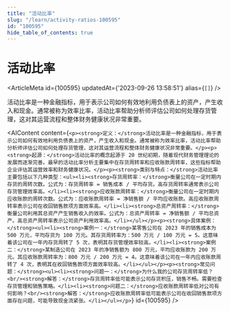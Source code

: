 ```yaml
---
title: "活动比率"
slug: "/learn/activity-ratios-100595"
id: "100595"
hide_table_of_contents: true
---
```



# 活动比率

<ArticleMeta id={100595} updatedAt={'2023-09-26 13:58:51'} alias={`[]`} />
<div className='border-solid border-b border-t-0 my-4 border-[var(--ifm-color-gray-300)]' />

活动比率是一种金融指标，用于表示公司如何有效地利用负债表上的资产，产生收入和现金。通常被称为效率比率，活动比率帮助分析师评估公司如何处理存货管理，这对其运营流程和整体财务健康状况非常重要。

<AIContent content={`<p><strong>定义：</strong>活动比率是一种金融指标，用于表示公司如何有效地利用负债表上的资产，产生收入和现金。通常被称为效率比率，活动比率帮助分析师评估公司如何处理存货管理，这对其运营流程和整体财务健康状况非常重要。</p><p><strong>起源：</strong>活动比率的概念起源于 20 世纪初期，随着现代财务管理理论的发展而逐渐完善。最早的活动比率分析主要集中在存货周转率和应收账款周转率，这些指标帮助企业评估其运营效率和财务健康状况。</p><p><strong>类别与特点：</strong>活动比率主要包括以下几种类型：<ul><li><strong>存货周转率：</strong>衡量公司在一定时期内存货的周转次数。公式为：存货周转率 = 销售成本 / 平均存货。高存货周转率通常表示公司存货管理效率高。</li><li><strong>应收账款周转率：</strong>衡量公司在一定时期内应收账款的周转次数。公式为：应收账款周转率 = 净销售额 / 平均应收账款。高应收账款周转率表示公司在收回销售款项方面效率高。</li><li><strong>总资产周转率：</strong>衡量公司利用其总资产产生销售收入的效率。公式为：总资产周转率 = 净销售额 / 平均总资产。高总资产周转率表示公司资产利用效率高。</li></ul></p><p><strong>具体案例：</strong><ul><li><strong>案例一：</strong>某零售公司在 2023 年的销售成本为 500 万元，平均存货为 100 万元。其存货周转率为：500 万元 / 100 万元 = 5。这意味着该公司在一年内存货周转了 5 次，表明其存货管理效率较高。</li><li><strong>案例二：</strong>某制造公司在 2023 年的净销售额为 800 万元，平均应收账款为 200 万元。其应收账款周转率为：800 万元 / 200 万元 = 4。这意味着该公司在一年内应收账款周转了 4 次，表明其在收回销售款项方面效率较高。</li></ul></p><p><strong>常见问题：</strong><ul><li><strong>问题一：</strong>为什么我的公司存货周转率低？<br/><strong>解答：</strong>存货周转率低可能表示公司存货积压，销售不畅。需要检查存货管理和销售策略。</li><li><strong>问题二：</strong>应收账款周转率低对公司有何影响？<br/><strong>解答：</strong>应收账款周转率低可能表示公司在收回销售款项方面存在问题，可能导致现金流紧张。</li></ul></p>`} id={100595} />
